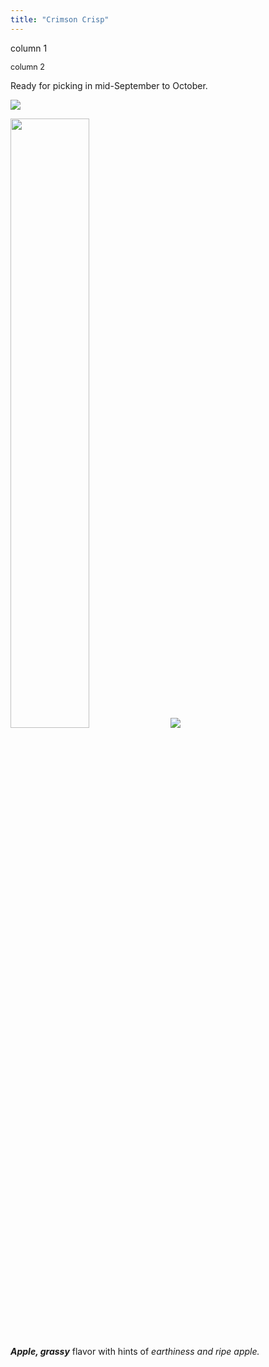 ```yaml
---
title: "Crimson Crisp"
---
```

::: grid
::: g-col-5

column 1
:::

::: g-col-5


:::{style="font-size: 90%;"}
column 2
:::
:::
:::


Ready for picking in mid-September to October.

![](img/websitefigs/Apple_Crimson Crisp.svg)

![](img/crimsonc-crop.jpg){width=50%}
![](img/flavfigs/flavor_plot_Crimson Crisp.svg)      

<i><b>Apple, grassy</b></i> flavor with hints of <i>earthiness and ripe apple.</i>

